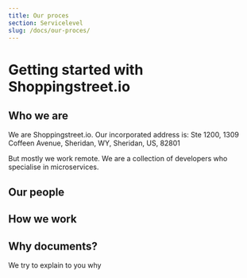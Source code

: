 ```yaml
---
title: Our proces
section: Servicelevel
slug: /docs/our-proces/
---
```


# Getting started with Shoppingstreet.io

## Who we are
We are Shoppingstreet.io. Our incorporated address is:
Ste 1200, 1309 Coffeen Avenue, Sheridan, WY, Sheridan, US, 82801

But mostly we work remote. We are a collection of developers who specialise
in microservices.

## Our people


## How we work


## Why documents?

We try to explain to you why 
